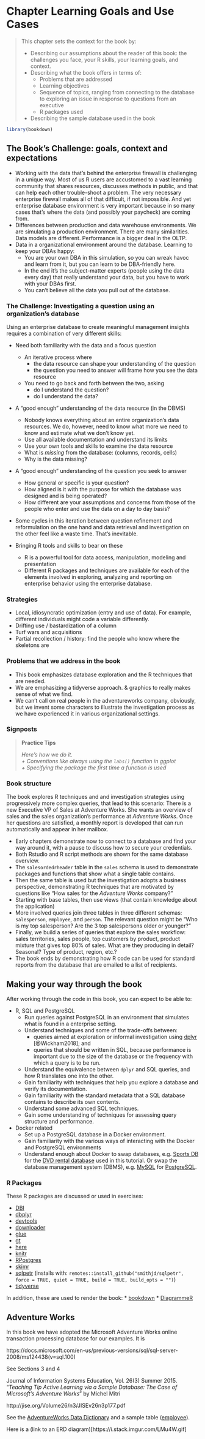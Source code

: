 # Chapter Learning Goals and Use Cases {#chapter_learning-goals}

> This chapter sets the context for the book by:
> 
> * Describing our assumptions about the reader of this book: the challenges you face, your R skills, your learning goals, and context.
> * Describing what the book offers in terms of:
>   * Problems that are addressed 
>   * Learning objectives
>   * Sequence of topics, ranging from connecting to the database to exploring an issue in response to questions from an executive
>   * R packages used
> * Describing the sample database used in the book

```r
library(bookdown)
```

## The Book's Challenge: goals, context and expectations

* Working with the data that's behind the enterprise firewall is challenging in a unique way.  Most of us R users are accustomed to a vast learning community that shares resources, discusses methods in public, and that can help each other trouble-shoot a problem. The very necessary enterprise firewall makes all of that difficult, if not impossible.  And yet enterprise database environment is very important  because in so many cases that's where the data (and possibly your paycheck) are coming from.
* Differences between production and data warehouse environments.  We are simulating a production environment.  There are many similarities.  Data models are different.  Performance is a bigger deal in the OLTP.
* Data in a organizational environment around the database.  Learning to keep your DBAs happy:
  + You are your own DBA in this simulation, so you can wreak havoc and learn from it, but you can learn to be DBA-friendly here.
  + In the end it's the subject-matter experts (people using the data every day) that really understand your data, but you have to work with your DBAs first.
  + You can't believe all the data you pull out of the database.

### The Challenge: Investigating a question using an organization's database

Using an enterprise database to create meaningful management insights requires a combination of very different skills:

* Need both familiarity with the data and a focus question
  + An iterative process where 
    + the data resource can shape your understanding of the question
    + the question you need to answer will frame how you see the data resource
  + You need to go back and forth between the two, asking 
    + do I understand the question?
    + do I understand the data?

* A "good enough" understanding of the data resource (in the DBMS)
  + Nobody knows everything about an entire organization's data resources. We do, however, need to know what more we need to know and estimate what we don't know yet.
  + Use all available documentation and understand its limits
  + Use your own tools and skills to examine the data resource
  + What is *missing* from the database: (columns, records, cells)
  + Why is the data missing?
  
* A "good enough" understanding of the question you seek to answer
  + How general or specific is your question?
  + How aligned is it with the purpose for which the database was designed and is being operated?
  + How different are your assumptions and concerns from those of the people who enter and use the data on a day to day basis?

* Some cycles in this iteration between question refinement and reformulation on the one hand  and data retrieval and investigation on the other feel like a waste time.  That's inevitable. 

* Bringing R tools and skills to bear on these
  + R is a powerful tool for data access, manipulation, modeling and presentation
  + Different R packages and techniques are available for each of the elements involved in exploring, analyzing and reporting on enterprise behavior using the enterprise database.

### Strategies

  + Local, idiosyncratic optimization (entry and use of data). For example, different individuals might code a variable differently.
  + Drifting use / bastardization of a column
  + Turf wars and acquisitions
  + Partial recollection / history: find the people who know where the skeletons are


### Problems that we address in the book

* This book emphasizes database exploration and the R techniques that are needed.
* We are emphasizing a tidyverse approach.  & graphics to really makes sense of what we find.
* We can't call on real people in the adventureworks company, obviously, but we invent some characters to illustrate the investigation process as we have experienced it in various organizational settings.

### Signposts

> **Practice Tips**
> 
> _Here's how we do it.  
>    + Conventions like always using the `labs()` function in ggplot  
>    + Specifying the package the first time a function is used_  
> 

### Book structure

The book explores R techniques and and investigation strategies using progressively more complex queries, that lead to this scenario: There is a new Executive VP of Sales at Adventure Works. She wants an overview of sales and the sales organization's performance at _Adventure Works_.  Once her questions are satisfied, a monthly report is developed that can run automatically and appear in her mailbox.

* Early chapters demonstrate now to connect to a database and find your way around it, with a pause to discuss how to secure your credentials.
* Both Rstudio and R script methods are shown for the same database overview.
* The `salesordedrheader` table in the `sales` schema is used to demonstrate packages and functions that show what a single table contains.
* Then the same table is used but the investigation adopts a business perspective, demonstrating R techniques that are motivated by questions like "How sales for the _Adventure Works_ company?" 
* Starting with base tables, then use views (that contain knowledge about the application)
* More involved queries join three tables in three different schemas: `salesperson`, `employee`, and `person`. The relevant question might be "Who is my top salesperson?  Are the 3 top salespersons older or younger?"
* Finally, we build a series of queries that explore the sales workflow: sales territories, sales people, top customers by product, product mixture that gives top 80% of sales.  What are they producing in detail?  Seasonal? Type of product, region, etc.?
* The book ends by demonstrating how R code can be used for standard reports from the database that are emailed to a list of recipients.

## Making your way through the book

After working through the code in this book, you can expect to be able to:

* R, SQL and PostgreSQL
  * Run queries against PostgreSQL in an environment that simulates what is found in a enterprise setting.
  * Understand techniques and some of the trade-offs between:
      * queries aimed at exploration or informal investigation using [dplyr](https://cran.r-project.org/package=dplyr)    [@Wickham2018]; and 
      * queries that should be written in SQL, because performance is important due to the size of the database or the frequency  with which a query is to be run.
  * Understand the equivalence between `dplyr` and SQL queries, and how R translates one into the other.
  * Gain familiarity with techniques that help you explore a database and verify its documentation.
  * Gain familiarity with the standard metadata that a SQL database contains to describe its own contents.
  * Understand some advanced SQL techniques.
  * Gain some understanding of techniques for assessing query structure and performance.
* Docker related
  * Set up a PostgreSQL database in a Docker environment. 
  * Gain familiarity with the various ways of interacting with the Docker and PostgreSQL environments
  * Understand enough about Docker to swap databases, e.g. [Sports DB](http://www.sportsdb.org/sd/samples) for the [DVD rental database](http://www.postgresqltutorial.com/postgresql-sample-database/) used in this tutorial. Or swap the database management system (DBMS), e.g. [MySQL](https://www.mysql.com/) for [PostgreSQL](https://www.postgresql.org/).


### R Packages

These R packages are discussed or used in exercises:

* [DBI](https://cran.r-project.org/package=DBI)
* [dbplyr](https://cran.r-project.org/package=dbplyr)
* [devtools](https://cran.r-project.org/package=devtools)
* [downloader](https://cran.r-project.org/package=downloader)
* [glue](https://cran.r-project.org/package=glue)
* [gt](https://cran.r-project.org/package=gt)
* [here](https://cran.r-project.org/package=here)
* [knitr](https://cran.r-project.org/package=knitr)
* [RPostgres](https://cran.r-project.org/package=RPostgres)
* [skimr](https://cran.r-project.org/package=skimr)
* [sqlpetr](https://github.com/smithjd/sqlpetr) (installs with: `remotes::install_github("smithjd/sqlpetr", force = TRUE, quiet = TRUE, build = TRUE, build_opts = "")`)
* [tidyverse](https://cran.r-project.org/package=tidyverse)

In addition, these are used to render the book:
* [bookdown](https://cran.r-project.org/package=bookdown)
* [DiagrammeR](https://cran.r-project.org/package=DiagrammeR)

## Adventure Works

In this book we have adopted the Microsoft Adventure Works online transaction processing database for our examples.  It is 

https://docs.microsoft.com/en-us/previous-versions/sql/sql-server-2008/ms124438(v=sql.100) 

See Sections 3 and 4

Journal of Information Systems Education, Vol. 26(3) Summer 2015. “_Teaching Tip Active Learning via a Sample Database: The Case of Microsoft’s Adventure Works_” by Michel Mitri

http://jise.org/Volume26/n3/JISEv26n3p177.pdf

See the [AdventureWorks Data Dictionary](https://docs.microsoft.com/en-us/previous-versions/sql/sql-server-2008/ms124438%28v%3dsql.100%29) and a sample table ([employee](https://docs.microsoft.com/en-us/previous-versions/sql/sql-server-2008/ms124432(v=sql.100))).

Here is a (link to an ERD diagram)[https://i.stack.imgur.com/LMu4W.gif]


